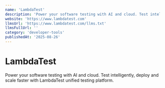 ```yaml
---
name: 'LambdaTest'
description: 'Power your software testing with AI and cloud. Test intelligently, deploy and scale faster with LambdaTest unified testing platform.'
website: 'https://www.lambdatest.com'
llmsUrl: 'https://www.lambdatest.com/llms.txt'
llmsFullUrl: ''
category: 'developer-tools'
publishedAt: '2025-08-26'
---
```


# LambdaTest

Power your software testing with AI and cloud. Test intelligently, deploy and scale faster with LambdaTest unified testing platform.
